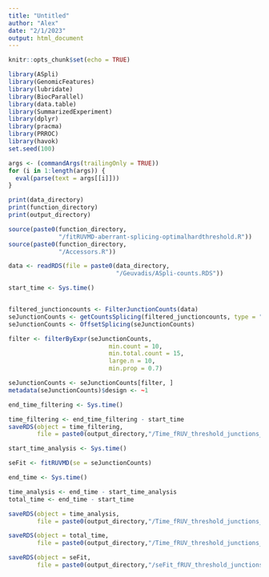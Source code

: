 ```yaml
---
title: "Untitled"
author: "Alex"
date: "2/1/2023"
output: html_document
---
```


```r
knitr::opts_chunk$set(echo = TRUE)
```


```r
library(ASpli)
library(GenomicFeatures)
library(lubridate)
library(BiocParallel)
library(data.table)
library(SummarizedExperiment)
library(dplyr)
library(pracma)
library(PRROC)
library(havok)
set.seed(100)
```

```r
args <- (commandArgs(trailingOnly = TRUE))
for (i in 1:length(args)) {
  eval(parse(text = args[[i]]))
}

```

```r
print(data_directory)
print(function_directory)
print(output_directory)


```


```r
source(paste0(function_directory,
              "/fitRUVMD-aberrant-splicing-optimalhardthreshold.R"))
source(paste0(function_directory, 
              "/Accessors.R"))

```



```r
data <- readRDS(file = paste0(data_directory, 
                              "/Geuvadis/ASpli-counts.RDS"))

```

```r
start_time <- Sys.time()


filtered_junctioncounts <- FilterJunctionCounts(data)
seJunctionCounts <- getCountsSplicing(filtered_junctioncounts, type = "junction")
seJunctionCounts <- OffsetSplicing(seJunctionCounts)

filter <- filterByExpr(seJunctionCounts,
                            min.count = 10,
                            min.total.count = 15,
                            large.n = 10,
                            min.prop = 0.7)

seJunctionCounts <- seJunctionCounts[filter, ]
metadata(seJunctionCounts)$design <- ~1

end_time_filtering <- Sys.time()

time_filtering <- end_time_filtering - start_time
saveRDS(object = time_filtering, 
        file = paste0(output_directory,"/Time_fRUV_threshold_junctions_filtering_Geuvadis.RDS"))

```




```r
start_time_analysis <- Sys.time()

seFit <- fitRUVMD(se = seJunctionCounts)

end_time <- Sys.time()

time_analysis <- end_time - start_time_analysis
total_time <- end_time - start_time

saveRDS(object = time_analysis, 
        file = paste0(output_directory,"/Time_fRUV_threshold_junctions_analysis_Geuvadis.RDS"))

saveRDS(object = total_time, 
        file = paste0(output_directory,"/Time_fRUV_threshold_junctions_total_Geuvadis.RDS"))

saveRDS(object = seFit, 
        file = paste0(output_directory,"/seFit_fRUV_threshold_junctions_Geuvadis.RDS"))
```




